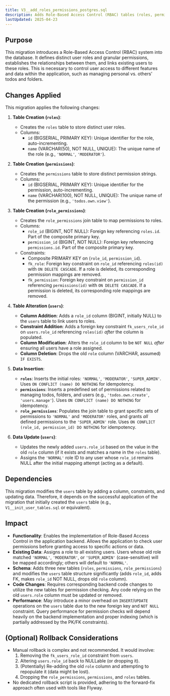 ```yaml
---
title: V3__add_roles_permissions_postgres.sql
description: Adds Role-Based Access Control (RBAC) tables (roles, permissions, role_permissions) and integrates them with the existing users table.
lastUpdated: 2025-04-23
---
```


## Purpose

This migration introduces a Role-Based Access Control (RBAC) system into the database. It defines distinct user roles and granular permissions, establishes the relationships between them, and links existing users to these roles. This is necessary to control user access to different features and data within the application, such as managing personal vs. others' todos and folders.

## Changes Applied

This migration applies the following changes:

1.  **Table Creation (`roles`)**:
    * Creates the `roles` table to store distinct user roles.
    * Columns:
        * `id` (BIGSERIAL, PRIMARY KEY): Unique identifier for the role, auto-incrementing.
        * `name` (VARCHAR(50), NOT NULL, UNIQUE): The unique name of the role (e.g., `'NORMAL'`, `'MODERATOR'`).

2.  **Table Creation (`permissions`)**:
    * Creates the `permissions` table to store distinct permission strings.
    * Columns:
        * `id` (BIGSERIAL, PRIMARY KEY): Unique identifier for the permission, auto-incrementing.
        * `name` (VARCHAR(100), NOT NULL, UNIQUE): The unique name of the permission (e.g., `'todos.own.view'`).

3.  **Table Creation (`role_permissions`)**:
    * Creates the `role_permissions` join table to map permissions to roles.
    * Columns:
        * `role_id` (BIGINT, NOT NULL): Foreign key referencing `roles.id`. Part of the composite primary key.
        * `permission_id` (BIGINT, NOT NULL): Foreign key referencing `permissions.id`. Part of the composite primary key.
    * Constraints:
        * Composite PRIMARY KEY on (`role_id`, `permission_id`).
        * `fk_role`: Foreign key constraint on `role_id` referencing `roles(id)` with `ON DELETE CASCADE`. If a role is deleted, its corresponding permission mappings are removed.
        * `fk_permission`: Foreign key constraint on `permission_id` referencing `permissions(id)` with `ON DELETE CASCADE`. If a permission is deleted, its corresponding role mappings are removed.

4.  **Table Alteration (`users`)**:
    * **Column Addition**: Adds a `role_id` column (BIGINT, initially NULL) to the `users` table to link users to roles.
    * **Constraint Addition**: Adds a foreign key constraint `fk_users_role_id` on `users.role_id` referencing `roles(id)` *after* the column is populated.
    * **Column Modification**: Alters the `role_id` column to be `NOT NULL` *after* ensuring all users have a role assigned.
    * **Column Deletion**: Drops the old `role` column (VARCHAR, assumed) `IF EXISTS`.

5.  **Data Insertion**:
    * **`roles`**: Inserts the initial roles: `'NORMAL'`, `'MODERATOR'`, `'SUPER_ADMIN'`. Uses `ON CONFLICT (name) DO NOTHING` for idempotency.
    * **`permissions`**: Inserts a predefined set of permissions related to managing todos, folders, and users (e.g., `'todos.own.create'`, `'users.manage'`). Uses `ON CONFLICT (name) DO NOTHING` for idempotency.
    * **`role_permissions`**: Populates the join table to grant specific sets of permissions to `'NORMAL'` and `'MODERATOR'` roles, and grants *all* defined permissions to the `'SUPER_ADMIN'` role. Uses `ON CONFLICT (role_id, permission_id) DO NOTHING` for idempotency.

6.  **Data Update (`users`)**:
    * Updates the newly added `users.role_id` based on the value in the old `role` column (if it exists and matches a name in the `roles` table).
    * Assigns the `'NORMAL'` role ID to any user whose `role_id` remains NULL after the initial mapping attempt (acting as a default).

## Dependencies

This migration modifies the `users` table by adding a column, constraints, and updating data. Therefore, it depends on the successful application of the migration that initially created the `users` table (e.g., `V1__init_user_tables.sql` or equivalent).

## Impact

* **Functionality**: Enables the implementation of Role-Based Access Control in the application backend. Allows the application to check user permissions before granting access to specific actions or data.
* **Existing Data**: Assigns a role to all existing users. Users whose old role matched `'NORMAL'`, `'MODERATOR'`, or `'SUPER_ADMIN'` (case-sensitive) will be mapped accordingly; others will default to `'NORMAL'`.
* **Schema**: Adds three new tables (`roles`, `permissions`, `role_permissions`) and modifies the `users` table structure significantly (adds `role_id`, adds FK, makes `role_id` NOT NULL, drops old `role` column).
* **Code Changes**: Requires corresponding backend code changes to utilize the new tables for permission checking. Any code relying on the old `users.role` column must be updated or removed.
* **Performance**: May introduce a minor overhead on `INSERT`/`UPDATE` operations on the `users` table due to the new foreign key and `NOT NULL` constraint. Query performance for permission checks will depend heavily on the backend implementation and proper indexing (which is partially addressed by the PK/FK constraints).

## (Optional) Rollback Considerations

* Manual rollback is complex and not recommended. It would involve:
    1.  Removing the `fk_users_role_id` constraint from `users`.
    2.  Altering `users.role_id` back to NULLable (or dropping it).
    3.  (Potentially) Re-adding the old `role` column and attempting to repopulate it (data might be lost).
    4.  Dropping the `role_permissions`, `permissions`, and `roles` tables.
* No dedicated rollback script is provided, adhering to the forward-fix approach often used with tools like Flyway.